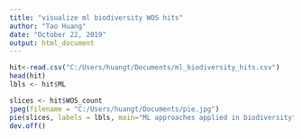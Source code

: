 ---
title: "visualize ml biodiversity WOS hits"
author: "Tao Huang"
date: "October 22, 2019"
output: html_document
---

```{r}
hit<-read.csv("C:/Users/huangt/Documents/ml_biodiversity_hits.csv")
head(hit)
lbls <- hit$ML

slices <- hit$WOS_count
jpeg(filename = "C:/Users/huangt/Documents/pie.jpg")
pie(slices, labels = lbls, main="ML approaches applied in biodiversity")
dev.off()
```

